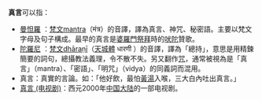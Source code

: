 '''真言'''可以指：
* [[曼怛羅|曼怛羅]] ：[[梵文|梵文]]mantra（मंत्र）的音譯，譯為真言、神咒、秘密語。主要以梵文字母及句子構成。最早的真言是[[婆羅門|婆羅門]][[祭拜|祭拜]]時的[[吠陀|吠陀]]贊歌。
* [[陀羅尼|陀羅尼]] ：[[梵文|梵文]]dhāraṇī（[[天城體|天城體]] धारणी ）的音譯，譯為「總持」，意思是用精鍊簡要的詞句，總攝教法義理，令不散不失。另又翻作[[咒語|咒]]，通常被視為是「真言」（mantra）、「密語」、「明咒」（vidya）的同義詞而混用。
*  真言：真實的言論。如：「他好飲，最怕[[酒|黃湯]]入喉，三大白內吐出真言。」
* [[真言_(电视剧)|真言 (电视剧)]]：西元2000年[[中国大陆|中国大陆]]的一部电视剧。

{{disambig|CAT=二字消歧义}}